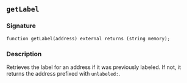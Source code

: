 ## `getLabel`

### Signature

```solidity
function getLabel(address) external returns (string memory);
```

### Description

Retrieves the label for an address if it was previously labeled. If not, it returns the address prefixed with `unlabeled:`.
